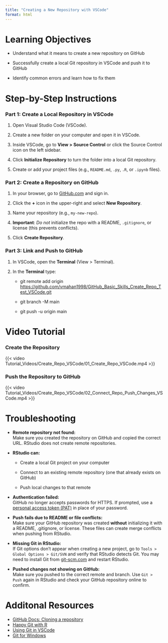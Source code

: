 ```yaml
---
title: "Creating a New Repository with VSCode"
format: html
---
```


# Learning Objectives {.unnumbered}

-   Understand what it means to create a new repository on GitHub

-   Successfully create a local Git repository in VSCode and push it to GitHub

-   Identify common errors and learn how to fix them

# Step-by-Step Instructions {.unnumbered}

### Part 1: Create a Local Repository in VSCode {.unnumbered}

1.  Open Visual Studio Code (VSCode).

2.  Create a new folder on your computer and open it in VSCode.

3.  Inside VSCode, go to **View \> Source Control** or click the Source Control icon on the left sidebar.

4.  Click **Initialize Repository** to turn the folder into a local Git repository.

5.  Create or add your project files (e.g., `README.md`, `.py`, `.R`, or `.ipynb` files).

### Part 2: Create a Repository on GitHub {.unnumbered}

1.  In your browser, go to [GitHub.com](https://github.com) and sign in.

2.  Click the **+** icon in the upper-right and select **New Repository**.

3.  Name your repository (e.g., `my-new-repo`).

4.  **Important**: *Do not* initialize the repo with a README, `.gitignore`, or license (this prevents conflicts).

5.  Click **Create Repository**.

### Part 3: Link and Push to GitHub {.unnumbered}

1.  In VSCode, open the **Terminal** (View \> Terminal).

2.  In the **Terminal** type:

    -   git remote add origin <https://github.com/vmahan1998/GitHub_Basic_Skills_Create_Repo_Test_VSCode.git>

    -   git branch -M main

    -   git push -u origin main

# Video Tutorial {.unnumbered}

### Create the Repository {.unnumbered}

{{< video Tutorial_Videos/Create_Repo_VSCode/01_Create_Repo_VSCode.mp4 >}}

### Push the Repository to GitHub {.unnumbered}

{{< video Tutorial_Videos/Create_Repo_VSCode/02_Connect_Repo_Push_Changes_VSCode.mp4 >}}

# Troubleshooting {.unnumbered}

-   **Remote repository not found:**\
    Make sure you created the repository on GitHub and copied the correct URL. RStudio does not create remote repositories.

-   **RStudio can:**

    -   Create a local Git project on your computer

    -   Connect to an existing remote repository (one that already exists on GitHub)

    -   Push local changes to that remote

-   **Authentication failed:**\
    GitHub no longer accepts passwords for HTTPS. If prompted, use a [personal access token (PAT)](https://github.com/settings/tokens) in place of your password.

-   **Push fails due to README or file conflicts:**\
    Make sure your GitHub repository was created **without** initializing it with a README, .gitignore, or license. These files can create merge conflicts when pushing from RStudio.

-   **Missing Git in RStudio:**\
    If Git options don’t appear when creating a new project, go to `Tools > Global Options > Git/SVN` and verify that RStudio detects Git. You may need to install Git from [git-scm.com](https://git-scm.com) and restart RStudio.

-   **Pushed changes not showing on GitHub:**\
    Make sure you pushed to the correct remote and branch. Use `Git > Push` again in RStudio and check your GitHub repository online to confirm.

# Additonal Resources {.unnumbered}

-   [GitHub Docs: Cloning a repository](https://docs.github.com/en/repositories/creating-and-managing-repositories/cloning-a-repository)
-   [Happy Git with R](https://happygitwithr.com)
-   [Using Git in VSCode](https://code.visualstudio.com/docs/sourcecontrol/overview)
-   [Git for Windows](https://gitforwindows.org)
